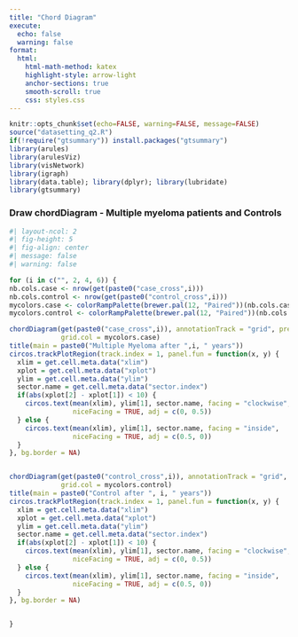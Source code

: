 ---
title: "Chord Diagram"
execute: 
  echo: false
  warning: false
format:
  html:
    html-math-method: katex
    highlight-style: arrow-light
    anchor-sections: true
    smooth-scroll: true
    css: styles.css
---

```{r global-options, include=FALSE}
knitr::opts_chunk$set(echo=FALSE, warning=FALSE, message=FALSE)
source("datasetting_q2.R")
if(!require("gtsummary")) install.packages("gtsummary")
library(arules)
library(arulesViz)
library(visNetwork)
library(igraph) 
library(data.table); library(dplyr); library(lubridate)
library(gtsummary)
```


### Draw chordDiagram - Multiple myeloma patients and Controls
```{r case chordDiagram}
#| layout-ncol: 2
#| fig-height: 5
#| fig-align: center
#| message: false
#| warning: false

for (i in c("", 2, 4, 6)) {
nb.cols.case <- nrow(get(paste0("case_cross",i)))
nb.cols.control <- nrow(get(paste0("control_cross",i)))
mycolors.case <- colorRampPalette(brewer.pal(12, "Paired"))(nb.cols.case)
mycolors.control <- colorRampPalette(brewer.pal(12, "Paired"))(nb.cols.control)

chordDiagram(get(paste0("case_cross",i)), annotationTrack = "grid", preAllocateTracks = list(track.height = 0.1), 
             grid.col = mycolors.case)
title(main = paste0("Multiple Myeloma after ",i, " years"))
circos.trackPlotRegion(track.index = 1, panel.fun = function(x, y) {
  xlim = get.cell.meta.data("xlim")
  xplot = get.cell.meta.data("xplot")
  ylim = get.cell.meta.data("ylim")
  sector.name = get.cell.meta.data("sector.index")
  if(abs(xplot[2] - xplot[1]) < 10) {
    circos.text(mean(xlim), ylim[1], sector.name, facing = "clockwise",
                niceFacing = TRUE, adj = c(0, 0.5))
  } else {
    circos.text(mean(xlim), ylim[1], sector.name, facing = "inside",
                niceFacing = TRUE, adj = c(0.5, 0))
  }
}, bg.border = NA)


chordDiagram(get(paste0("control_cross",i)), annotationTrack = "grid", preAllocateTracks = list(track.height = 0.1), 
             grid.col = mycolors.control)
title(main = paste0("Control after ", i, " years"))
circos.trackPlotRegion(track.index = 1, panel.fun = function(x, y) {
  xlim = get.cell.meta.data("xlim")
  xplot = get.cell.meta.data("xplot")
  ylim = get.cell.meta.data("ylim")
  sector.name = get.cell.meta.data("sector.index")
  if(abs(xplot[2] - xplot[1]) < 10) {
    circos.text(mean(xlim), ylim[1], sector.name, facing = "clockwise",
                niceFacing = TRUE, adj = c(0, 0.5))
  } else {
    circos.text(mean(xlim), ylim[1], sector.name, facing = "inside",
                niceFacing = TRUE, adj = c(0.5, 0))
  }
}, bg.border = NA)


}
```




